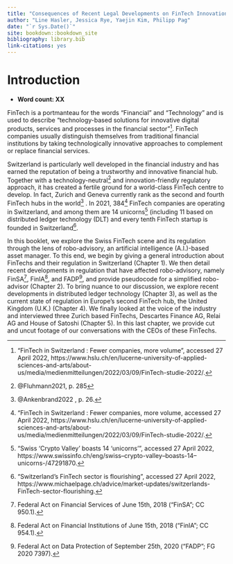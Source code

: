 ```yaml
--- 
title: "Consequences of Recent Legal Developments on FinTech Innovation in Switzerland: A Robo-Advisory Case Study"
author: "Line Hasler, Jessica Rye, Yaejin Kim, Philipp Pag"
date: "`r Sys.Date()`"
site: bookdown::bookdown_site
bibliography: library.bib
link-citations: yes
---
```


# Introduction

* **Word count: XX ** 


FinTech is a portmanteau for the words “Financial” and “Technology” and is used to describe “technology-based solutions for innovative digital products, services and processes in the financial sector”^[“FinTech in Switzerland : Fewer companies, more volume”, accessed 27 April 2022, https://www.hslu.ch/en/lucerne-university-of-applied-sciences-and-arts/about-us/media/medienmitteilungen/2022/03/09/FinTech-studie-2022/.]. FinTech companies usually distinguish themselves from traditional financial institutions by taking technologically innovative approaches to complement or replace financial services. 

Switzerland is particularly well developed in the financial industry and has earned the reputation of being a trustworthy and innovative financial hub. Together with a technology-neutral^[@Fluhmann2021, p. 285] and innovation-friendly regulatory approach, it has created a fertile ground for a world-class FinTech centre to develop. In fact, Zurich and Geneva currently rank as the second and fourth FinTech hubs in the world^[@Ankenbrand2022
, p. 26.] . In 2021, 384^[“FinTech in Switzerland : Fewer companies, more volume, accessed 27 April 2022, https://www.hslu.ch/en/lucerne-university-of-applied-sciences-and-arts/about-us/media/medienmitteilungen/2022/03/09/FinTech-studie-2022/.] FinTech companies are operating in Switzerland, and among them are 14 unicorns^[“Swiss ‘Crypto Valley’ boasts 14 ‘unicorns’”, accessed 27 April 2022, https://www.swissinfo.ch/eng/swiss--crypto-valley--boasts-14--unicorns-/47291870.] (including 11 based on distributed ledger technology (DLT) and every tenth FinTech startup is founded in Switzerland^[“Switzerland’s FinTech sector is flourishing”, accessed 27 April 2022, https://www.michaelpage.ch/advice/market-updates/switzerlands-FinTech-sector-flourishing.]. 

In this booklet, we explore the Swiss FinTech scene and its regulation through the lens of robo-advisory, an artificial intelligence (A.I.)-based asset manager. To this end, we begin by giving a general introduction about FinTechs and their regulation in Switzerland (Chapter 1). We then detail recent developments in regulation that have affected robo-advisory, namely FinSA^[Federal Act on Financial Services of June 15th, 2018 (“FinSA”; CC 950.1).], FinIA^[Federal Act on Financial Institutions of June 15th, 2018 (“FinIA”; CC 954.1).], and FADP^[Federal Act on Data Protection of September 25th, 2020 (“FADP”; FG 2020 7397).], and provide pseudocode for a simplified robo-advisor (Chapter 2). To bring nuance to our discussion, we explore recent developments in distributed ledger technology (Chapter 3), as well as the current state of regulation in Europe’s second FinTech hub, the United Kingdom (U.K.) (Chapter 4). We finally looked at the voice of the industry and interviewed three Zurich based FinTechs, Descartes Finance AG, Relai AG and House of Satoshi (Chapter 5). In this last chapter, we provide cut and uncut footage of our conversations with the CEOs of these FinTechs.   

